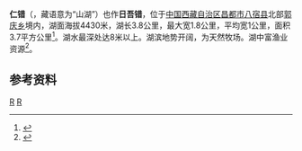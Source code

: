 {{Hatnote|西藏自治区那曲市境内合称为仁错的湖泊，参见：[[仁错贡玛|仁错贡玛]]、[[仁错约玛|仁错约玛]]。}}
{{ViewTibetanScript}}
{{Infobox_lake
 |湖泊名稱 =仁错
 |湖泊照片 = 
 |湖泊照片標題 = 
 |測深圖 =
 |測深圖標題 =
 |湖泊所在地 = [[中国|中国]][[西藏|西藏]]
 |座標 = {{coord |30|43|N|96|40|E|display=inline,title|scale:500000_type:waterbody_region:CN}}
 |湖泊類別 =外流淡水湖
 |流入 =
 |流出 = 
 |集水區面積 =
 |集水區國家 ={{PRC}}
 |湖泊長度 =3.8公里
 |湖泊闊度 = 最大1.8公里<br />平均1公里
 |湖泊面積 =3.7平方公里
 |平均深度 = 
 |最深深度 = 
 |水體體積 = 
 |湖水停留時間 =
 |湖岸線長度 =
 |海拔高度 =4430米
 |湖中島嶼 =
 |湖邊城鎮 =
}}
{{Location map
 |China Tibet
 |mark=<!--dot-->Blue pog.svg
 |lat_deg=30|lat_min=43|lat_sec =
 |lon_deg=96|lon_min=40|lon_sec =
 |caption=仁错在[[西藏|西藏]]的位置。
 |position=right
 |width=350
 |float=right
}}
'''仁错'''（{{bo|z=རེའུ་མཚོ།|w=re'u mtsho|t=Reu Tso}}，藏语意为“山湖”）也作'''日吾错'''，位于[[中国|中国]][[西藏自治区|西藏自治区]][[昌都市|昌都市]][[八宿县|八宿县]]北部[[郭庆乡|郭庆乡]]境内，湖面海拔4430米，湖长3.8公里，最大宽1.8公里，平均宽1公里，面积3.7平方公里<ref>{{cite book zh |author=王苏民 窦鸿身 |title=中国湖泊志 |format=M |edition=1 |location=北京 |publisher=科学出版社 |date=1998|pages=565|id= ISBN 7-03-006706-1}}</ref>。湖水最深处达8米以上。湖滨地势开阔，为天然牧场。湖中富渔业资源<ref>{{cite web | language = zh-cn | publisher = 中国西藏旅游网 | title = 仁错 | url = http://www.tibetcn.com/cdjd/200805125.html | date = 2008-05-20 | accessdate = 2011-11-22 | archive-date = 2018-04-28 | archive-url = https://web.archive.org/web/20180428181549/https://www.tibetcn.com/cdjd/200805125.html | dead-url = yes }}</ref>。
==参考资料==
{{Reflist}}

[[Category:昌都湖泊|R]]
[[Category:八宿县|R]]